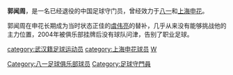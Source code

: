 {{多個問題|
{{Expand |time=2011-11-12T04:58:05+00:00 }}
{{BLP unsourced |time=2011-11-12T04:58:54+00:00 }}
{{Notability Unreferenced |time=2011-11-12T04:58:05+00:00 }}
}}
{{Football player infobox 
| playername = 郭闻周
| image = 
| fullname = 郭闻周
| englishfullname = Guo Wenzhou
| nickname = 
| dateofbirth ={{birth date and age|1977|4|13}}
| height = {{height|1.88}} 
| cityofbirth = [[湖北|湖北]][[武汉|武汉]]
| countryofbirth = {{CHN}}
| currentclub = 已退役 
| clubnumber =
| position = 守门员
| youthyears = 
| youthclubs = [[八一足球俱乐部|八一]]
| years = ?-1998年<br/>1999-2004年
| clubs = [[八一足球俱乐部|八一]]<br/>[[上海申花|上海申花]]
| caps(goals) = <br/> 5 (-9)
|}}
'''郭闻周'''{{BD|1977年|4月13日|||G}}，是一名已经退役的中国足球守门员，曾经效力于[[八一足球俱乐部|八一]]和[[上海申花|上海申花]]。

郭闻周在申花长期成为当时状态正佳的[[虞伟亮|虞伟亮]]的替补，几乎从来没有能够挑战他的主力位置，2004年被俱乐部挂牌后没有球队问津，告别了职业足球。

{{DEFAULTSORT:GUO Wenzhou}}
[[category:武汉籍足球运动员|category:武汉籍足球运动员]]
[[Category:八一足球俱乐部球员|Category:八一足球俱乐部球员]]
[[category:上海申花球员|category:上海申花球员]]
[[Category:足球守門員|Category:足球守門員]]
[[category:郭姓|W]]